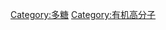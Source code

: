 {{catmore}}
{{Commons cat|Cellulose}}

[[Category:多糖|Category:多糖]]
[[Category:有机高分子|Category:有机高分子]]